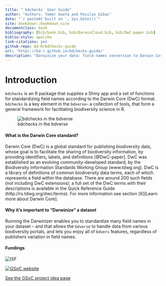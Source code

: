 ```yaml
--- 
title: "`bdchecks` User Guide"
author: "Authors: Tomer Gueta and Povilas Gibas"
date: "`r paste0('built on ', Sys.Date())`"
site: bookdown::bookdown_site
documentclass: book
bibliography: [bib/book.bib, bib/DarwinCloud.bib, bib/DwC-paper.bib]
biblio-style: apalike
link-citations: yes
github-repo: bd-R/bdchecks-guide
url: 'http\://bd-r.github.io/bdchecks-guide/'
description: "Darwinize your data: field names conversion to Darwin Core (DwC) format"
---
```


# Introduction {-}

`bdchecks` is an R package that supplies a Shiny app and a set of functions for standardizing field names according to the Darwin Core (DwC) format. `bdchecks` is a key element in the `bdverse`-- a collection of tools, that form a general framework for facilitating biodiversity science in R.

![bdchecks in the bdverse](img/bdchecks_bdverse.png "bdchecks-bdverse")

#### What is the Darwin Core standard? {-}

Darwin Core (DwC) is a global standard for publishing biodiversity data, whose goal is to facilitate the sharing of biodiversity information, by providing identifiers, labels, and definitions [@DwC-paper]. DwC was established as an evolving community-developed standard, by the Biodiversity Information Standards Working Group (www.tdwg.org). DwC is a library of definitions of common biodiversity data terms, each of which represents a field within the database. There are around 200 such fields (not including DwC extensions); a full set of the DwC terms with their descriptions is available in the Quick Reference Guide (http://rs.tdwg.org/dwc/terms). For more information see section [6][Learn more about Darwin Core].

#### Why it's important to "Darwinize" a dataset {-}

Running the Darwinizer enables you to standardize many field names in your dataset -- and that allows the `bdverse` to handle data from various biodiversity portals, and lets you enjoy all of `bdvers` features, regardless of publishers variation in field names.

#### Fundings {-}

![](img/ISF.png "ISF")

[![](img/GSoC.png "GSoC website")](https://summerofcode.withgoogle.com/ target="_blank")  

[See the GSoC project idea page](https://github.com/rstats-gsoc/gsoc2018/wiki/Darwinazing-biodiversity-data-in-R target="_blank")

